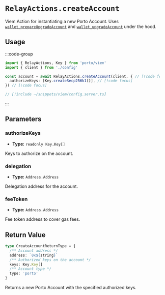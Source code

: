 # `RelayActions.createAccount`

Viem Action for instantiating a new Porto Account. Uses [`wallet_prepareUpgradeAccount`](/relay/wallet_prepareUpgradeAccount) and [`wallet_upgradeAccount`](/relay/wallet_upgradeAccount) under the hood.

## Usage

:::code-group

```ts twoslash [example.ts]
import { RelayActions, Key } from 'porto/viem'
import { client } from './config'

const account = await RelayActions.createAccount(client, { // [!code focus]
  authorizeKeys: [Key.createSecp256k1()], // [!code focus]
}) // [!code focus]
```

```ts twoslash [config.ts] filename="config.ts"
// [!include ~/snippets/viem/config.server.ts]
```

:::

## Parameters

### authorizeKeys

- **Type:** `readonly Key.Key[]`

Keys to authorize on the account.

### delegation

- **Type:** `Address.Address`

Delegation address for the account.

### feeToken

- **Type:** `Address.Address`

Fee token address to cover gas fees.

## Return Value

```ts
type CreateAccountReturnType = {
  /** Account address */
  address: `0x${string}`
  /** Authorized keys on the account */
  keys: Key.Key[]
  /** Account type */
  type: 'porto'
}
```

Returns a new Porto Account with the specified authorized keys.
